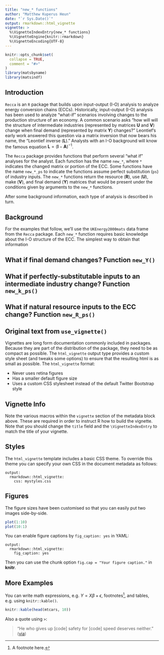 ```yaml
---
title: "new_* functions"
author: "Matthew Kuperus Heun"
date: "`r Sys.Date()`"
output: rmarkdown::html_vignette
vignette: >
  %\VignetteIndexEntry{new_* functions}
  %\VignetteEngine{knitr::rmarkdown}
  %\VignetteEncoding{UTF-8}
---
```


```r
knitr::opts_chunk$set(
  collapse = TRUE,
  comment = "#>"
)
library(matsbyname)
library(matsindf)
```

<!-- Establish some helpful LaTeX shortcuts for equations -->
\newcommand{\transpose}[1]{#1^\mathrm{T}}
\newcommand{\inverse}[1]{#1^{\mathrm{-}1}}
\newcommand{\mat}[1]{\mathbf{#1}}
\newcommand{\colvec}[1]{\mathbf{#1}}
\newcommand{\rowvec}[1]{\transpose{\colvec{#1}}}
\newcommand{\inversetranspose}[1]{\transpose{\left( \inverse{\mat{#1}} \right)}}
\newcommand{\transposeinverse}[1]{\inverse{\left( \transpose{\mat{#1}} \right)}}
\newcommand{\hatinv}[1]{\inverse{\widehat{#1}}}

## Introduction

`Recca` is an `R` package that builds upon input-output (I-O) analysis to analyze energy conversion chains (ECCs).
Historically, input-output (I-O) analysis has been used to analyze "what-if" scenarios involving
changes to the production structure of an economy. 
A common scenario asks "how will will the structure of intermediate industries
(represented by matrices $\mat{U}$ and $\mat{V}$) change when final demand (represented by matrix $\mat{Y}$) changes?"
Leontief's early work answered this question via a matrix inversion that now bears his name,
the "Leontief inverse ($\mat{L}$)." 
Analysts with an I-O background will know the famous equation $\mat{L} = (\mat{I} - \mat{A})^{-1}$.

The `Recca` package provides functions that perform several "what if" analyses for the analyst.
Each function has the name `new_*`, where `*` indicates the changed matrix or portion of the ECC.
Some functions have the name `new_*_ps` to indicate the functions assume perfect substitution (`ps`)
of industry inputs.
The `new_*` functions return the resource ($\mat{R}$), use ($\mat{U}$), make ($\mat{V}$), and final demand ($\mat{Y}$) matrices
that would be present under the conditions given by arguments to the `new_*` functions.

After some background information, each type of analysis is described in turn.


## Background

For the examples that follow, we'll use the `UKEnergy2000mats` data frame from the `Recca` package.
Each `new_*` function requires basic knowledge about the I-O structure of the ECC.
The simplest way to obtain that information 




## What if final demand changes? Function `new_Y()`



## What if perfectly-substitutable inputs to an intermediate industry change? Function `new_k_ps()`


## What if natural resource inputs to the ECC change? Function `new_R_ps()`


## Original text from `use_vignette()`

Vignettes are long form documentation commonly included in packages. Because they are part of the distribution of the package, they need to be as compact as possible. The `html_vignette` output type provides a custom style sheet (and tweaks some options) to ensure that the resulting html is as small as possible. The `html_vignette` format:

- Never uses retina figures
- Has a smaller default figure size
- Uses a custom CSS stylesheet instead of the default Twitter Bootstrap style

## Vignette Info

Note the various macros within the `vignette` section of the metadata block above. These are required in order to instruct R how to build the vignette. Note that you should change the `title` field and the `\VignetteIndexEntry` to match the title of your vignette.

## Styles

The `html_vignette` template includes a basic CSS theme. To override this theme you can specify your own CSS in the document metadata as follows:

    output: 
      rmarkdown::html_vignette:
        css: mystyles.css

## Figures

The figure sizes have been customised so that you can easily put two images side-by-side. 

```r
plot(1:10)
plot(10:1)
```

You can enable figure captions by `fig_caption: yes` in YAML:

    output:
      rmarkdown::html_vignette:
        fig_caption: yes

Then you can use the chunk option `fig.cap = "Your figure caption."` in **knitr**.

## More Examples

You can write math expressions, e.g. $Y = X\beta + \epsilon$, footnotes^[A footnote here.], and tables, e.g. using `knitr::kable()`.

```r
knitr::kable(head(mtcars, 10))
```

Also a quote using `>`:

> "He who gives up [code] safety for [code] speed deserves neither."
([via](https://twitter.com/hadleywickham/status/504368538874703872))
